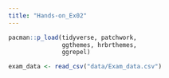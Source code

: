 ```yaml
---
title: "Hands-on_Ex02"
---
```


```r
pacman::p_load(tidyverse, patchwork, 
               ggthemes, hrbrthemes,
               ggrepel)
```

```r
exam_data <- read_csv("data/Exam_data.csv")
```